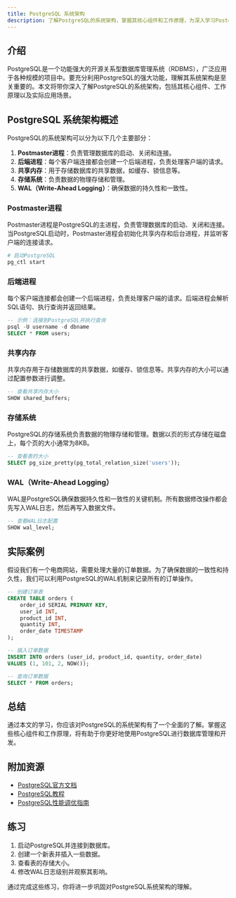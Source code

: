 ```yaml
---
title: PostgreSQL 系统架构
description: 了解PostgreSQL的系统架构，掌握其核心组件和工作原理，为深入学习PostgreSQL打下坚实基础。
---
```


## 介绍

PostgreSQL是一个功能强大的开源关系型数据库管理系统（RDBMS），广泛应用于各种规模的项目中。要充分利用PostgreSQL的强大功能，理解其系统架构是至关重要的。本文将带你深入了解PostgreSQL的系统架构，包括其核心组件、工作原理以及实际应用场景。

## PostgreSQL 系统架构概述

PostgreSQL的系统架构可以分为以下几个主要部分：

1. **Postmaster进程**：负责管理数据库的启动、关闭和连接。
2. **后端进程**：每个客户端连接都会创建一个后端进程，负责处理客户端的请求。
3. **共享内存**：用于存储数据库的共享数据，如缓存、锁信息等。
4. **存储系统**：负责数据的物理存储和管理。
5. **WAL（Write-Ahead Logging）**：确保数据的持久性和一致性。

### Postmaster进程

Postmaster进程是PostgreSQL的主进程，负责管理数据库的启动、关闭和连接。当PostgreSQL启动时，Postmaster进程会初始化共享内存和后台进程，并监听客户端的连接请求。

```bash
# 启动PostgreSQL
pg_ctl start
```

### 后端进程

每个客户端连接都会创建一个后端进程，负责处理客户端的请求。后端进程会解析SQL语句、执行查询并返回结果。

```sql
-- 示例：连接到PostgreSQL并执行查询
psql -U username -d dbname
SELECT * FROM users;
```

### 共享内存

共享内存用于存储数据库的共享数据，如缓存、锁信息等。共享内存的大小可以通过配置参数进行调整。

```sql
-- 查看共享内存大小
SHOW shared_buffers;
```

### 存储系统

PostgreSQL的存储系统负责数据的物理存储和管理。数据以页的形式存储在磁盘上，每个页的大小通常为8KB。

```sql
-- 查看表的大小
SELECT pg_size_pretty(pg_total_relation_size('users'));
```

### WAL（Write-Ahead Logging）

WAL是PostgreSQL确保数据持久性和一致性的关键机制。所有数据修改操作都会先写入WAL日志，然后再写入数据文件。

```sql
-- 查看WAL日志配置
SHOW wal_level;
```

## 实际案例

假设我们有一个电商网站，需要处理大量的订单数据。为了确保数据的一致性和持久性，我们可以利用PostgreSQL的WAL机制来记录所有的订单操作。

```sql
-- 创建订单表
CREATE TABLE orders (
    order_id SERIAL PRIMARY KEY,
    user_id INT,
    product_id INT,
    quantity INT,
    order_date TIMESTAMP
);

-- 插入订单数据
INSERT INTO orders (user_id, product_id, quantity, order_date)
VALUES (1, 101, 2, NOW());

-- 查询订单数据
SELECT * FROM orders;
```

## 总结

通过本文的学习，你应该对PostgreSQL的系统架构有了一个全面的了解。掌握这些核心组件和工作原理，将有助于你更好地使用PostgreSQL进行数据库管理和开发。

## 附加资源

- [PostgreSQL官方文档](https://www.postgresql.org/docs/)
- [PostgreSQL教程](https://www.postgresqltutorial.com/)
- [PostgreSQL性能调优指南](https://www.postgresql.org/docs/current/performance-tips.html)

## 练习

1. 启动PostgreSQL并连接到数据库。
2. 创建一个新表并插入一些数据。
3. 查看表的存储大小。
4. 修改WAL日志级别并观察其影响。

通过完成这些练习，你将进一步巩固对PostgreSQL系统架构的理解。